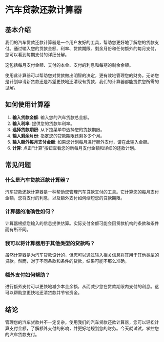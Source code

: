 # 汽车贷款还款计算器

## 基本介绍

我们的汽车贷款还款计算器是一个用户友好的工具，帮助您更好地了解您的贷款支付。通过输入您的贷款金额、利率、贷款期限、剩余月份和任何额外的每月支付，您可以看到每期支付的详细分解。

这包括每月支付金额、支付的本金、支付的利息和每期的剩余余额。

使用此计算器可以帮助您对贷款做出明智的决定，更有效地管理您的财务。无论您是计划申请新贷款还是希望更快地还清现有贷款，我们的计算器都能提供您所需的见解。

## 如何使用计算器

1. **输入贷款金额**: 输入您的汽车贷款总金额。
2. **输入利率**: 提供您的贷款年利率。
3. **选择贷款期限**: 从下拉菜单中选择您的贷款期限。
4. **输入剩余月份**: 指定您的贷款期限还剩多少个月。
5. **输入额外每月支付金额**: 如果您计划每月进行额外支付，请在此输入金额。
6. **计算**: 点击“计算”按钮查看您的新每月支付金额和详细的还款计划。

## 常见问题

### 什么是汽车贷款还款计算器？

汽车贷款还款计算器是一种帮助您管理汽车贷款支付的工具。它计算您的每月支付金额，您将支付的利息，以及额外支付如何缩短您的贷款期限。

### 计算器的准确性如何？

计算器根据您输入的信息提供估算。实际支付金额可能会因贷款机构的条款和条件而有所不同。

### 我可以将计算器用于其他类型的贷款吗？

虽然计算器是为汽车贷款设计的，但您可以通过输入相关信息将其用于其他类型的贷款。然而，对于不同条款和条件的贷款，结果可能不那么准确。

### 额外支付如何帮助？

进行额外支付可以更快地减少本金余额，从而减少您在贷款期限内支付的利息。这可以帮助您更快地还清贷款并节省资金。

## 结论

管理您的汽车贷款并不一定复杂。使用我们的汽车贷款还款计算器，您可以轻松计算支付金额，了解额外支付的影响，并更好地规划您的财务。今天就试试，掌控您的汽车贷款支付。
